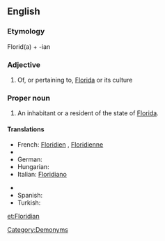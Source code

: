 ==English==

===Etymology===
Florid(a) + -ian

===Adjective===
{{en-adj|-}}

# Of, or pertaining to, [[Florida]] or its culture

===Proper noun===
{{en-proper noun|Floridians}}

# An inhabitant or a resident of the state of [[Florida]].

====Translations====
{{trans-top|an inhabitant or a resident of the state of Florida}}
* French: [[Floridien]] {{m}}, [[Floridienne]] {{f}}
* {{trreq|el}}
* German: {{t|de|Mensch aus Florida|m}}
* Hungarian: {{t|hu|floridai}}
* Italian: [[Floridiano]]
{{trans-mid}}
* {{trreq|pt}}
* Spanish: {{t|es|floridense|m|f}}
* Turkish: {{t|tr|Floridalı}}
{{trans-bottom}}

[[Category:Demonyms]]

[[et:Floridian]]